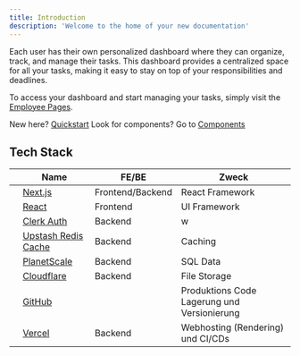 ```yaml
---
title: Introduction
description: 'Welcome to the home of your new documentation'
---
```


Each user has their own personalized dashboard where they can organize, track, and manage their tasks. This dashboard provides a centralized space for all your tasks, making it easy to stay on top of your responsibilities and deadlines.

To access your dashboard and start managing your tasks, simply visit the [Employee Pages](https://www.notion.so/ticketstatus/906b539e9e2f4aa58c4358e5f795a9d8?v=64e02da3a452454d8ffbe3306af93328).


<Tip>New here? [Quickstart](/quickstart)</Tip>
<Tip>Look for components? Go to [Components](/components/introduction)</Tip>


## Tech Stack

| | **Name** | **FE/BE** | **Zweck** |
| --- | --- | --- | --- |
| <Icon icon="bolt-lightning" /> | [Next.js](https://nextjs.org/)  | Frontend/Backend | React Framework |
| <Icon icon="react" /> | [React](https://react.dev/) | Frontend | UI Framework |
| <Icon icon="key" /> | [Clerk Auth](https://clerk.com/) | Backend | w |
| <Icon icon="repeat" /> | [Upstash Redis Cache](https://upstash.com/) | Backend | Caching |
| <Icon icon="planet-ringed" /> | [PlanetScale](https://planetscale.com/) | Backend | SQL Data |
| <Icon icon="cloudflare" /> | [Cloudflare](https://cloudflare.com/) | Backend | File Storage |
| <Icon icon="github" /> | [GitHub](https://github.com/) |  | Produktions Code Lagerung und Versionierung |
| <Icon icon="globe" /> | [Vercel](https://vercel.com/) | Backend | Webhosting (Rendering) und CI/CDs |
